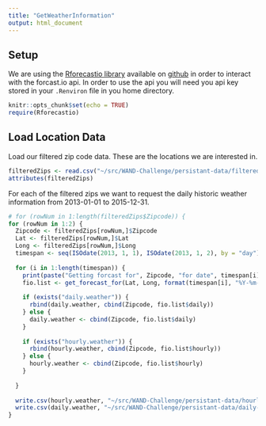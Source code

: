 ```yaml
---
title: "GetWeatherInformation"
output: html_document
---
```


## Setup

We are using the [Rforecastio library](http://rud.is/b/2013/09/08/rforecastio-simple-r-package-to-access-forecast-io-weather-data/) available on [github](https://github.com/hrbrmstr/Rforecastio) in order to interact with the forcast.io api. In order to use the api you will need you api key stored in your `.Renviron` file in you home directory.

```r
knitr::opts_chunk$set(echo = TRUE)
require(Rforecastio)
```

## Load Location Data

Load our filtered zip code data. These are the locations we are interested in.

```r
filteredZips <- read.csv("~/src/WAND-Challenge/persistant-data/filteredZips.csv")
attributes(filteredZips)
```

For each of the filtered zips we want to request the daily historic weather information from 2013-01-01 to 2015-12-31.

```r
# for (rowNum in 1:length(filteredZips$Zipcode)) {
for (rowNum in 1:2) {
  Zipcode <- filteredZips[rowNum,]$Zipcode
  Lat <- filteredZips[rowNum,]$Lat
  Long <- filteredZips[rowNum,]$Long
  timespan <- seq(ISOdate(2013, 1, 1), ISOdate(2013, 1, 2), by = "day")
  
  for (i in 1:length(timespan)) {
    print(paste("Getting forcast for", Zipcode, "for date", timespan[i], sep = " "))
    fio.list <- get_forecast_for(Lat, Long, format(timespan[i], "%Y-%m-%dT%H:%M:%S"))
    
    if (exists("daily.weather")) {
      rbind(daily.weather, cbind(Zipcode, fio.list$daily))
    } else {
      daily.weather <- cbind(Zipcode, fio.list$daily)
    }
    
    if (exists("hourly.weather")) {
      rbind(hourly.weather, cbind(Zipcode, fio.list$hourly))
    } else {
      hourly.weather <- cbind(Zipcode, fio.list$hourly)
    }
    
  }
  
  write.csv(hourly.weather, "~/src/WAND-Challenge/persistant-data/hourly-weather.csv", row.names = FALSE)
  write.csv(daily.weather, "~/src/WAND-Challenge/persistant-data/daily-weather.csv", row.names = FALSE)
}


```